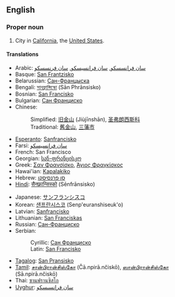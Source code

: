 ==English==
===Proper noun===
#City in [[California]], the [[United States]].

====Translations====
{{top}}
*Arabic: [[سان فرانسسكو]], [[سان فرانسيسكو]], [[سان فرنسسكو]]
*Basque: [[San Frantzisko]]
*Belarussian: [[Сан-Францыска]]
*Bengali: [[সানফ্রান্সিস্কো]] (Sān Phrānsisko)
*Bosnian: [[San Francisko#Bosnian|San Francisko]] {{m}}
*Bulgarian: [[Сан Франциско]]
*Chinese:
*:Simplified: [[旧金山]] (Jiùjīnshān), [[圣弗朗西斯科]]
*:Traditional: [[舊金山]], [[三藩市]]
*[[Esperanto]]: [[Sanfrancisko]]
*Farsi: [[سان فرانسیسکو]]
*French: San Francisco
*Georgian: [[სან-ფრანცისკო]]
*Greek: [[Σαν Φρανσίσκο]], [[Άγιος Φραγκίσκος]]
*Hawai'ian: [[Kapalakiko]]
*Hebrew: [[סן פרנסיסקו]]
*[[Hindi]]: [[सैनफ़्रान्सिस्को]] (Sēnfrānsisko)
{{mid}}
*Japanese: [[サンフランシスコ]]
*Korean: [[샌프란시스코]] (Senp'euranshiseuk'o)
*Latvian: [[Sanfrancisko]]
*Lithuanian: [[San Franciskas]]
*Russian: [[Сан-Франциско]]
*Serbian:
*:Cyrillic: [[Сан Франциско]] {{m}}
*:Latin: [[San Francisko#Serbian|San Francisko]] {{m}}
*[[Tagalog]]: [[San Pransisko]]
*[[Tamil]]: [[சான்பிரான்சிஸ்கோ]] (Čā.npirā.nčiskō), [[ஸான்பிரான்சிஸ்கோ]] (Sā.npirā.nčiskō)
*Thai: [[ซานฟรานซิสโก]]
*[[Uyghur]]: [[ﺳﺎﻥ ﻓﺮﺍﻧﺴﯩﺴﻜﻮ]]
{{bottom}}